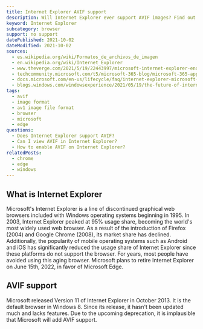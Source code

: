 ```yaml
---
title: Internet Explorer AVIF support
description: Will Internet Explorer ever support AVIF images? Find out here.
keyword: Internet Explorer
subcategory: browser
support: no support
datePublished: 2021-10-02
dateModified: 2021-10-02
sources:
  - es.wikipedia.org/wiki/Formatos_de_archivos_de_imagen
  - en.wikipedia.org/wiki/Internet_Explorer
  - www.theverge.com/2021/5/19/22443997/microsoft-internet-explorer-end-of-support-date
  - techcommunity.microsoft.com/t5/microsoft-365-blog/microsoft-365-apps-say-farewell-to-internet-explorer-11-and/ba-p/1591666
  - docs.microsoft.com/en-us/lifecycle/faq/internet-explorer-microsoft-edge
  - blogs.windows.com/windowsexperience/2021/05/19/the-future-of-internet-explorer-on-windows-10-is-in-microsoft-edge/
tags:
  - avif
  - image format
  - av1 image file format
  - browser
  - microsoft
  - edge
questions:
  - Does Internet Explorer support AVIF?
  - Can I view AVIF in Internet Explorer?
  - How to enable AVIF on Internet Explorer?
relatedPosts:
  - chrome
  - edge
  - windows
---
```


## What is Internet Explorer

Microsoft's Internet Explorer is a line of discontinued graphical web browsers included with Windows operating systems beginning in 1995. In 2003, Internet Explorer peaked at 95% usage share, becoming the world's most widely used web browser. As a result of the introduction of Firefox (2004) and Google Chrome (2008), its market share has declined. Additionally, the popularity of mobile operating systems such as Android and iOS has significantly reduced the usage share of Internet Explorer since these platforms do not support the browser. For years, most people have avoided using this aging browser. Microsoft plans to retire Internet Explorer on June 15th, 2022, in favor of Microsoft Edge.

## AVIF support

Microsoft released Version 11 of Internet Explorer in October 2013. It is the default browser in Windows 8. Since its release, it hasn't been updated much and lacks features. Due to the upcoming deprecation, it is implausible that Microsoft will add AVIF support.
